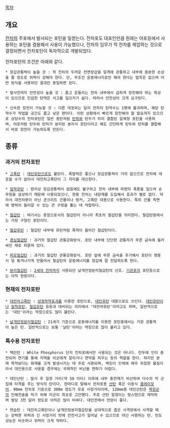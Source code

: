 [[목차]]
== 개요 ==
[[전차]]의 주포에서 발사되는 포탄을 일컫는다. 전차포도 대포인만큼 원래는 야포등에서 사용하는 포탄을 겸용해서 사용이 가능했으나, 전차의 임무가 적 전차를 제압하는 것으로 결정되면서 전차포탄이 독자적으로 개발되었다.

전차포탄의 조건은 아래와 같다.

 * 장갑관통력이 높을 것 : 적 전차의 두꺼운 전면장갑을 일격에 관통하고 내부에 충분한 손상을 줄 정도로 위력이 강해야 한다. 단, 무조건 운동에너지로만 해야 한다는 법칙은 없으며 어떤 방식을 사용하던 결과만 동일하면 된다.

 * 발사전까지 안전성이 높을 것 : 좁고 흔들리는 전차 내부에서 급하게 장전해야 하는 특성이 있으므로 민감한 탄약은 사고를 일으키기 쉽다. 따라서 안전성이 크게 요구된다.

 * 신속한 장전이 가능할 것 : 다른 대포와는 달리 전차의 탄약수는 1명에 불과하며, 해당 탄약수가 작업할 공간도 좁고 낮은 편이다. 이런 상황에서 빠르게 장전해야 할 필요까지 있으므로 상당수의 전차포탄은 일반 총탄처럼 [[탄피]]와 탄두가 미리 결합된 일체형 포탄을 사용하며, 야포처럼 탄두와 탄피가 분리된 분리식 포탄이라고 해도 간단하게 탄두와 탄피를 결합해서 바로 장전이 가능하도록 만든다.

== 종류 ==
=== 과거의 전차포탄 ===
 * [[고폭탄]] : [[대인유탄]]으로도 불린다. 폭발력은 좋으나 장갑관통력이 거의 없으므로 전차에 대응할 수가 없어서 대전차고폭탄이 그 자리를 대신한다.

 * [[점착유탄]] : 원리상 장갑관통력이 없음에도 불구하고 전차 내부에 파편의 폭풍을 일으켜 승무원을 살상하기 때문에 사용되었으나, 현용 전차는 내장재를 도입해서 효과가 별로 없다. 따라서 대전차용이 아닌 콘크리트 건물이나 벙커, 고폭탄 대용으로 사용한다. 특히 건물 측면에 병력이 들어갈 수 있는 큰 구멍을 뚫는 데 적합하다.

 * [[철갑탄]] : 여기서는 총칭으로서의 철갑탄이 아니라 최초의 철갑탄을 의미한다. 철갑탄중에서는 가장 구형인 포탄이다.

 * [[철갑유탄]] : 철갑탄 내부에 유탄처럼 폭약이 들어간 철갑탄이다.

 * [[경심철갑탄]] : 과거의 철갑탄 관통강화방식. 포탄 내부에 단단한 관통자가 무른 금속에 둘러싸인 채로 파묻혀 있다.

 * [[피모철갑탄]] : 과거의 철갑탄 관통강화방식. 포탄 앞에 무른 금속을 추가해서 포탄이 명중시 덜 튕겨나가게 만들어서 철갑탄의 운동에너지를 장갑에 잘 전달하도록 한다.

 * [[분리철갑탄]] : [[2세대 전차]]까지 사용되던 날개안정분리철갑탄의 선조. [[기관포]]의 포탄등으로는 아직 현용이다.

=== 현재의 전차포탄 ===
 * [[대전차고폭탄]] : [[성형작약]]효과를 이용한 포탄으로, [[대인유탄]] 대용으로도 쓰인다. [[대인유탄]]이나 [[점착유탄]], [[철갑유탄]] 등등과 대비되는 의미에서 '대전차유탄'이라고도 하며, 일반적으로는 '대탄'이라는 약칭으로도 많이 불린다.

 * [[날개안정분리철갑탄]] : 21세기 기준으로 운동에너지를 이용한 포탄중에서는 가장 관통력이 높은 탄. 일반적으로는 보통 '날탄'이라는 약칭으로 많이 불리고 있다.
=== 특수용 전차포탄 ===
 * 백린탄 : White Phosphorus 단지 전차포에서만 사용되는 것은 아니다. 탄두에 인이 충전되어 연기를 통해 지역을 아군에게 알리거나 연막을 피우는 등의 역할을 한다. 하지만 본래 목적보다는 화재를 크게 발생시키는 데 주로 사용되며, 백린이 인체에 매우 위험한 물질이라서 대인용으로 사용할 경우에는 국제적인 비난을 면하기 어렵다.

 * 대인산탄 : 발사 후 일정 거리(약 50 미터) 이후에 내부 충전재가 비산하여 다수의 적 군집에 타격을 주는 방식의 탄이다. 한마디로 말해서 전차포용 [[산탄]] 혹은 이동식 [[클레이모어]]. 90mm 전차포 기준으로 300m 정도가 유효 사정거리이며, 120mm용 대인산탄은 [[북한군]]의 인해전술을 막기 위해 미군이 최초로 고안했다. 주로 산탄 알갱이는 텅스텐으로 제작하며 발당 3천 달러 정도로 아직은 많이 비싸다. 대인전에서 전망이 좋다. 

 * 연습탄 : 대전차고폭탄이나 날개안정분리철갑탄을 상대적으로 좁은 사격장에서 사격할 때는 강력한 위력과 긴 사정거리 탓에 안전사고가 일어날 수 있으므로 대신 사용하는 탄. 탄도성능은 비슷하나 위력이 크게 약하다.
